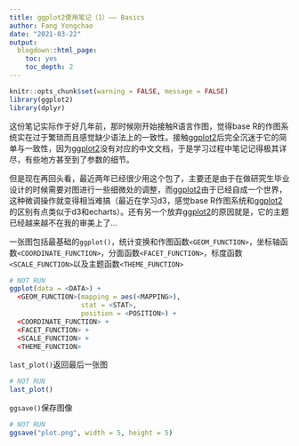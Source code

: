 ```yaml
---
title: ggplot2使用笔记（1）—— Basics
author: Fang Yongchao
date: "2021-03-22"
output:
  blogdown::html_page:
    toc: yes
    toc_depth: 2
---
```


```r
knitr::opts_chunk$set(warning = FALSE, message = FALSE)
library(ggplot2)
library(dplyr)
```

这份笔记实际作于好几年前，那时候刚开始接触R语言作图，觉得base R的作图系统实在过于繁琐而且感觉缺少语法上的一致性。接触[ggplot2](https://ggplot2.tidyverse.org/)后完全沉迷于它的简单与一致性，因为[ggplot2](https://ggplot2.tidyverse.org/)没有对应的中文文档，于是学习过程中笔记记得极其详尽，有些地方甚至到了参数的细节。

但是现在再回头看，最近两年已经很少用这个包了，主要还是由于在做研究生毕业设计的时候需要对图进行一些细微处的调整，而[ggplot2](https://ggplot2.tidyverse.org/)由于已经自成一个世界，这种微调操作就变得相当难搞（最近在学习d3，感觉base R作图系统和[ggplot2](https://ggplot2.tidyverse.org/)的区别有点类似于d3和echarts）。还有另一个放弃[ggplot2](https://ggplot2.tidyverse.org/)的原因就是，它的主题已经越来越不在我的审美上了...

一张图包括最基础的`ggplot()`，统计变换和作图函数`<GEOM_FUNCTION>`，坐标轴函数`<COORDINATE_FUNCTION>`，分面函数`<FACET_FUNCTION>`，标度函数`<SCALE_FUNCTION>`以及主题函数` <THEME_FUNCTION>`

```r
# NOT RUN
ggplot(data = <DATA>) +
  <GEOM_FUNCTION>(mapping = aes(<MAPPING>), 
                  stat = <STAT>,
                  position = <POSITION>) +
  <COORDINATE_FUNCTION> +
  <FACET_FUNCTION> +
  <SCALE_FUNCTION> +
  <THEME_FUNCTION>
```

`last_plot()`返回最后一张图
```r
# NOT RUN
last_plot()
```

`ggsave()`保存图像
```r
# NOT RUN
ggsave("plot.png", width = 5, height = 5)
```

